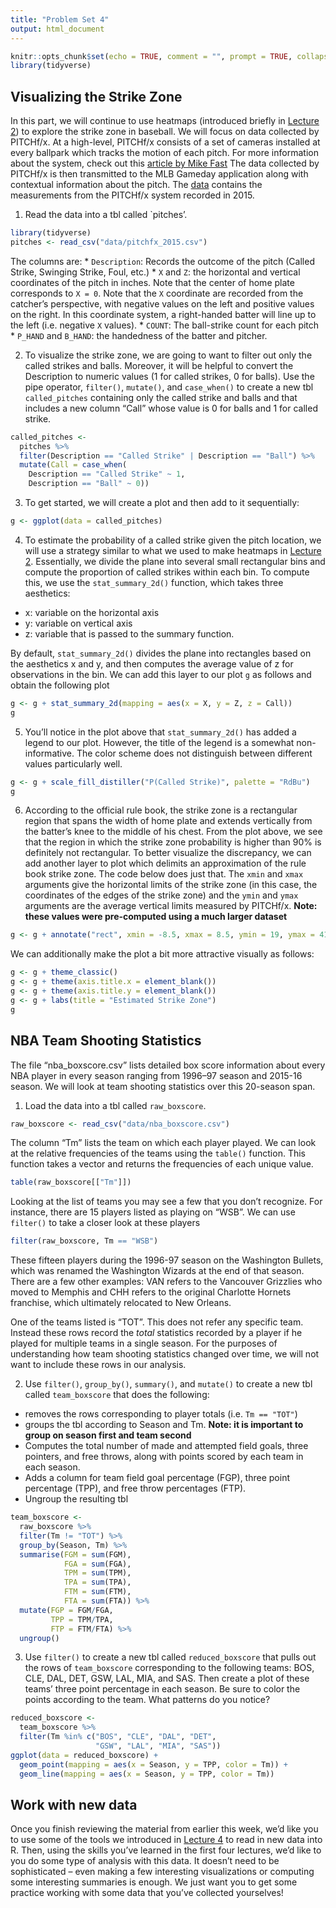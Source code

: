 ```yaml
---
title: "Problem Set 4"
output: html_document
---
```


```r
knitr::opts_chunk$set(echo = TRUE, comment = "", prompt = TRUE, collapse = TRUE, tidy=TRUE, fig.align = "center")
library(tidyverse)
```

## Visualizing the Strike Zone
In this part, we will continue to use heatmaps (introduced briefly in [Lecture 2](lecture2.html)) to explore the strike zone in baseball.
We will focus on data collected by PITCHf/x.
At a high-level, PITCHf/x consists of a set of cameras installed at every ballpark which tracks the motion of each pitch.
For more information about the system, check out this [article by Mike Fast](http://baseball.physics.illinois.edu/FastPFXGuide.pdf) 
The data collected by PITCHf/x is then transmitted to the MLB Gameday application along with contextual information about the pitch.
The [data](data/pitchfx_2015.csv) contains the measurements from the PITCHf/x system recorded in 2015.

1. Read the data into a tbl called `pitches'. 

```r
library(tidyverse)
pitches <- read_csv("data/pitchfx_2015.csv")
```
The columns are:
* `Description`: Records the outcome of the pitch (Called Strike, Swinging Strike, Foul, etc.)
* `X` and `Z`: the horizontal and vertical coordinates of the pitch in inches. Note that the center of home plate corresponds to `X = 0`. Note that the `X` coordinate are recorded from the catcher's perspective, with negative values on the left and positive values on the right. In this coordinate system, a right-handed batter will line up to the left (i.e. negative `X` values). 
* `COUNT`: The ball-strike count for each pitch
* `P_HAND` and `B_HAND`: the handedness of the batter and pitcher. 

2. To visualize the strike zone, we are going to want to filter out only the called strikes and balls. Moreover, it will be helpful to convert the Description to numeric values (1 for called strikes, 0 for balls). Use the pipe operator, `filter()`, `mutate()`, and `case_when()` to create a new tbl `called_pitches` containing only the called strike and balls and that includes a new column "Call" whose value is 0 for balls and 1 for called strike. 
```r
called_pitches <- 
  pitches %>%
  filter(Description == "Called Strike" | Description == "Ball") %>%
  mutate(Call = case_when(
    Description == "Called Strike" ~ 1,
    Description == "Ball" ~ 0))
```

3. To get started, we will create a plot and then add to it sequentially:
```r
g <- ggplot(data = called_pitches)
```

4. To estimate the probability of a called strike given the pitch location, we will use a strategy similar to what we used to make heatmaps in [Lecture 2](lecture2.html). Essentially, we divide the plane into several small rectangular bins and compute the proportion of called strikes within each bin. To compute this, we use the `stat_summary_2d()` function, which takes three aesthetics:
* x: variable on the horizontal axis
* y: variable on vertical axis
* z: variable that is passed to the summary function.

By default, `stat_summary_2d()` divides the plane into rectangles based on the aesthetics x and y, and then computes the average value of z for observations in the bin. 
We can add this layer to our plot `g` as follows and obtain the following plot
```r
g <- g + stat_summary_2d(mapping = aes(x = X, y = Z, z = Call))
g
```

5. You'll notice in the plot above that `stat_summary_2d()` has added a legend to our plot. However, the title of the legend is a somewhat non-informative. The color scheme does not distinguish between different values particularly well. 
```r
g <- g + scale_fill_distiller("P(Called Strike)", palette = "RdBu")
g
```

6. According to the official rule book, the strike zone is a rectangular region that spans the width of home plate and extends vertically from the batter's knee to the middle of his chest. From the plot above, we see that the region in which the strike zone probability is higher than 90% is definitely not rectangular. To better visualize the discrepancy, we can add another layer to plot which delimits an approximation of the rule book strike zone. The code below does just that. The `xmin` and `xmax` arguments give the horizontal limits of the strike zone (in this case, the coordinates of the edges of the strike zone) and the `ymin` and `ymax` arguments are the average vertical limits measured by PITCHf/x. **Note: these values were pre-computed using a much larger dataset**
```r
g <- g + annotate("rect", xmin = -8.5, xmax = 8.5, ymin = 19, ymax = 41.5, alpha = 0, color = "black")
```

We can additionally make the plot a bit more attractive visually as follows:
```r
g <- g + theme_classic()
g <- g + theme(axis.title.x = element_blank())
g <- g + theme(axis.title.y = element_blank())
g <- g + labs(title = "Estimated Strike Zone")
g
```



## NBA Team Shooting Statistics

The file "nba_boxscore.csv" lists detailed box score information about every NBA player in every season ranging from 1996--97 season and 2015-16 season.
We will look at team shooting statistics over this 20-season span. 

1. Load the data into a tbl called `raw_boxscore`. 
```r
raw_boxscore <- read_csv("data/nba_boxscore.csv")
```

The column "Tm" lists the team on which each player played. We can look at the relative frequencies of the teams using the `table()` function. This function takes a vector and returns the frequencies of each unique value. 
```r
table(raw_boxscore[["Tm"]])
```

Looking at the list of teams you may see a few that you don't recognize.
For instance, there are 15 players listed as playing on "WSB". We can use `filter()` to take a closer look at these players
```r
filter(raw_boxscore, Tm == "WSB")
```
These fifteen players during the 1996-97 season on the Washington Bullets, which was renamed the Washington Wizards at the end of that season.
There are a few other examples: VAN refers to the Vancouver Grizzlies who moved to Memphis and CHH refers to the original Charlotte Hornets franchise, which ultimately relocated to New Orleans.

One of the teams listed is "TOT". This does not refer any specific team. Instead these rows record the *total* statistics recorded by a player if he played for multiple teams in a single season. 
For the purposes of understanding how team shooting statistics changed over time, we will not want to include these rows in our analysis.

2. Use `filter()`, `group_by()`, `summary()`, and `mutate()` to create a new tbl called `team_boxscore` that does the following:

* removes the rows corresponding to player totals (i.e. `Tm == "TOT"`)
* groups the tbl according to Season and Tm. **Note: it is important to group on season first and team second **
* Computes the total number of made and attempted field goals, three pointers, and free throws, along with points scored by each team in each season. 
* Adds a column for team field goal percentage (FGP), three point percentage (TPP), and free throw percentages (FTP). 
* Ungroup the resulting tbl

```r
team_boxscore <- 
  raw_boxscore %>% 
  filter(Tm != "TOT") %>%
  group_by(Season, Tm) %>%
  summarise(FGM = sum(FGM),
            FGA = sum(FGA),
            TPM = sum(TPM),
            TPA = sum(TPA),
            FTM = sum(FTM),
            FTA = sum(FTA)) %>% 
  mutate(FGP = FGM/FGA,
         TPP = TPM/TPA,
         FTP = FTM/FTA) %>%
  ungroup()
```

3. Use `filter()` to create a new tbl called `reduced_boxscore` that pulls out the rows of `team_boxscore` corresponding to the following teams: BOS, CLE, DAL, DET, GSW, LAL, MIA, and SAS. Then create a plot of these teams' three point percentage in each season. Be sure to color the points according to the team. What patterns do you notice?

```r
reduced_boxscore <-
  team_boxscore %>% 
  filter(Tm %in% c("BOS", "CLE", "DAL", "DET", 
                   "GSW", "LAL", "MIA", "SAS"))
ggplot(data = reduced_boxscore) + 
  geom_point(mapping = aes(x = Season, y = TPP, color = Tm)) + 
  geom_line(mapping = aes(x = Season, y = TPP, color = Tm))
```


## Work with new data

Once you finish reviewing the material from earlier this week, we'd like you to use some of the tools we introduced in [Lecture 4](lecture4.html) to read in new data into R.
Then, using the skills you've learned in the first four lectures, we'd like to you do some type of analysis with this data. 
It doesn't need to be sophisticated -- even making a few interesting visualizations or computing some interesting summaries is enough.
We just want you to get some practice working with some data that you've collected yourselves!
